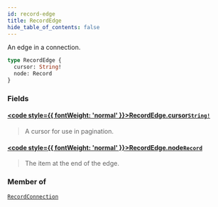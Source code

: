 ```yaml
---
id: record-edge
title: RecordEdge
hide_table_of_contents: false
---
```








An edge in a connection.

```graphql
type RecordEdge {
  cursor: String!
  node: Record
}
```


### Fields

#### [<code style={{ fontWeight: 'normal' }}>RecordEdge.<b>cursor</b></code>](#)<Bullet />[`String!`](/docs/graphql-api/beta/reference/scalars/string) <Badge class="secondary" text="non-null"/> <Badge class="secondary" text="scalar"/>
> A cursor for use in pagination.
> 

#### [<code style={{ fontWeight: 'normal' }}>RecordEdge.<b>node</b></code>](#)<Bullet />[`Record`](/docs/graphql-api/beta/reference/objects/record) <Badge class="secondary" text="object"/>
> The item at the end of the edge.
> 



### Member of

[`RecordConnection`](/docs/graphql-api/beta/reference/objects/record-connection)  <Badge class="secondary" text="object"/>



